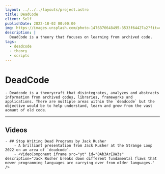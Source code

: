 ```yaml
---
layout: ../../../layouts/project.astro
title: DeadCode
client: Self
publishDate: 2022-10-02 00:00:00
img: https://images.unsplash.com/photo-1476370648495-3533f64427a2?fit=crop&w=1400&h=700&q=75
description: |
  DeadCode is a theory that focuses on learning from archived code.
tags:
  - deadcode
  - theory
  - scripts
---
```


# DeadCode
    - Deadcode is a theorycraft that disintegrates, analyzes and abstracts information from archived codes, libraries, frameworks and applications. There are multiple areas within the `deadcode` but the objective would be to help understand, learn and grow from the vast aomunt of old code.  


* * *

## Videos
    - ## Stop Writing Dead Programs by Jack Rusher 
        - A brilliant presentation from Jack Rusher at the Strange Loop 2022 on an area of `deadcode`.
        - <VideoComponent iframe src="yt" id="8Ab3ArE8W3s" description="Jack Rusher breaks down different fundamental flaws that newer programming languages are carrying over from older languages." />
